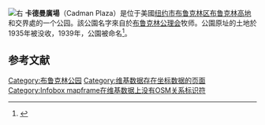{{Infobox park
| name             = 
| alt_name         = 
| native_name      = 
| native_name_lang = 
| image            = USA-NYC-Cadman Plaza Park.jpg
| image_size       = 
| image_alt        = 
| image_caption    = 卡德曼廣場
| qid              = 
| map              = <!-- or | map_image = -->
| map_alt          = 
| map_width        = 
| mapframe_zoom    = 
| mapframe_width   = 
| mapframe_height  = 
| mapframe_marker  = 
| mapframe_marker_color = 
| mapframe_lat     = 
| mapframe_long    = 
| map_caption      = 
| relief           = 
| label            = 
| label_position   = 
| mark             = 
| mark_width       = 
| type             = 
| motto            = 
| location         = 
| nearest_city     = 
| nearest_town     = 
| grid_ref_UK      = 
| grid_ref_UK_note =
| grid_ref_Ireland = 
| grid_ref_Ireland_note=
| coordinates      = {{coord|40.698121|N|73.990431|W|scale:10000_type:city_region:US-NY|display=inline,title}}
| coords_ref       = 
| area             = 
| elevation        = 
| authorized       = 
| created          = 
| established      = 
| designated       = 
| opened           = 
| opening          = 
| closed           = 
| founder          = 
| designer         = 
| etymology        = 
| owner            = 
| administrator    = 
| manager          = 
| operator         = 
| visitation_num   = 
| visitation_year  = 
| visitation_ref   = 
| open             = 
| status           = 
| awards           = 
| camp_sites       = 
| hiking_trails    = 
| paths            = 
| terrain          = 
| habitat          = 
| water            = 
| plants           = 
| vegetation       = 
| species          = 
| collections      = 
| designation      = 
| disturbance      = 
| budget           = 
| parking          = 
| publictransit    = 
| transport        = 
| free_label       = 
| free_data        = 
| other_info       = 
| facilities       = 
| website          = 
| embedded         = 
| child            = 
}}
[[File:Brooklyn_Bridge_rail_approaches_1936.jpg|右]]
'''卡德曼廣場'''（Cadman Plaza）是位于美國[[纽约市|纽约市]][[布鲁克林区|布鲁克林区]][[布鲁克林高地|布鲁克林高地]]和{{link-en|布鲁克林鎮區|Downtown Brooklyn}}交界處的一个公园。該公園名字來自於[[公理会|布鲁克林公理会]]牧师{{link-en|塞缪尔·帕克斯·卡德曼|S. Parkes Cadman}}。公園原址的土地於1935年被没收，1939年，公園被命名<ref name="nycgovparks">{{Cite web|title=Cadman Plaza Park - History|url=http://www.nycgovparks.org/parks/cadmanplazapark/history|accessdate=March 25, 2012|publisher=nycgovparks.org|archive-date=2014-07-14|archive-url=https://web.archive.org/web/20140714193954/http://www.nycgovparks.org/parks/cadmanplazapark/history|dead-url=no}}</ref>。

==参考文献==
{{reflist}}

[[Category:布鲁克林公园|Category:布鲁克林公园]]
[[Category:维基数据存在坐标数据的页面|Category:维基数据存在坐标数据的页面]]
[[Category:Infobox_mapframe在维基数据上没有OSM关系标识符|Category:Infobox mapframe在维基数据上没有OSM关系标识符]]